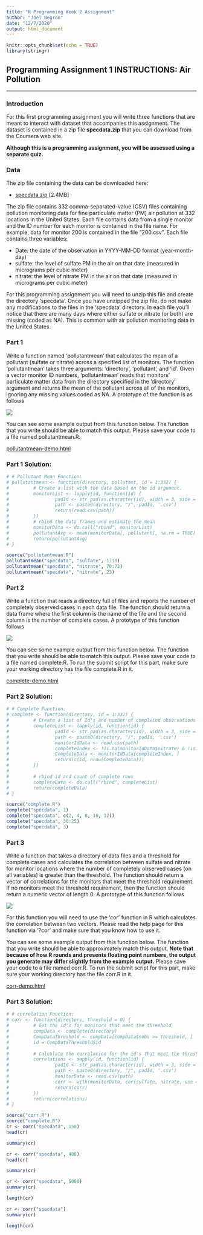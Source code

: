 ```yaml
---
title: "R Programming Week 2 Assignment"
author: "Joel Negron"
date: "12/7/2020"
output: html_document
---
```


```r
knitr::opts_chunk$set(echo = TRUE)
library(stringr)
```

## Programming Assignment 1 INSTRUCTIONS: Air Pollution

***

### Introduction

For this first programming assignment you will write three functions that are meant to interact with dataset that accompanies this assignment. The dataset is contained in a zip file **specdata.zip** that you can download from the Coursera web site. 

**Although this is a programming assignment, you will be assessed using a separate quiz.**


### Data

The zip file containing the data can be downloaded here:

* [specdata.zip](https://d396qusza40orc.cloudfront.net/rprog%2Fdata%2Fspecdata.zip) [2.4MB]

The zip file contains 332 comma-separated-value (CSV) files containing pollution monitoring data for fine particulate matter (PM) air pollution at 332 locations in the United States. Each file contains data from a single monitor and the ID number for each monitor is contained in the file name. For example, data for monitor 200 is contained in the file "200.csv". Each file contains three variables:

* Date: the date of the observation in YYYY-MM-DD format (year-month-day)
* sulfate: the level of sulfate PM in the air on that date (measured in micrograms per cubic meter)
* nitrate: the level of nitrate PM in the air on that date (measured in micrograms per cubic meter)

For this programming assignment you will need to unzip this file and create the directory 'specdata'. Once you have unzipped the zip file, do not make any modifications to the files in the 'specdata' directory. In each file you'll notice that there are many days where either sulfate or nitrate (or both) are missing (coded as NA). This is common with air pollution monitoring data in the United States.

### Part 1

Write a function named 'pollutantmean' that calculates the mean of a pollutant (sulfate or nitrate) across a specified list of monitors. The function 'pollutantmean' takes three arguments: 'directory', 'pollutant', and 'id'. Given a vector monitor ID numbers, 'pollutantmean' reads that monitors' particulate matter data from the directory specified in the 'directory' argument and returns the mean of the pollutant across all of the monitors, ignoring any missing values coded as NA. A prototype of the function is as follows

![](./Pollutant function example IMG.png)

You can see some example output from this function below. The function that you write should be able to match this output. Please save your code to a file named pollutantmean.R.


[pollutantmean-demo.html](https://d18ky98rnyall9.cloudfront.net/_3b0da118473bfa0845efddcbe29cc336_pollutantmean-demo.html?Expires=1607385600&Signature=VKuCfI6-h5hFDr~CWrwCSm1L~q~8pMzuF1CWdl6bzU8aE7wbsPKi63LR6s9GGDZ6-HXJsm~gum67-J7or4WWcD0ZJdRUwLcbQ6g7h7ayBx9KPY7sZDGcB-vg5YmFxG2ktZpfwLJ67OGvxyNiE3Ei7A13dKKIh657w0Z0sjGRwO4_&Key-Pair-Id=APKAJLTNE6QMUY6HBC5A)

### Part 1 Solution:

```r
# # Pollutant Mean Function:
# pullutantmean <- function(directory, pollutant, id = 1:332) {
#         # Create a list with the data based on the id argument.
#         monitorList <- lapply(id, function(id) {
#                 padId <- str_pad(as.character(id), width = 3, side = "left", pad = "0")
#                 path <- paste0(directory, "/", padId, '.csv')
#                 return(read.csv(path))
#         })
#         # rbind the data frames and estimate the mean
#         monitorData <- do.call("rbind", monitorList)
#         pollutantAvg <- mean(monitorData[, pollutant], na.rm = TRUE)
#         return(pollutantAvg)
# }
```

```r
source("pollutantmean.R")
pollutantmean("specdata", "sulfate", 1:10)
pollutantmean("specdata", "nitrate", 70:72)
pollutantmean("specdata", "nitrate", 23)
```

### Part 2

Write a function that reads a directory full of files and reports the number of completely observed cases in each data file. The function should return a data frame where the first column is the name of the file and the second column is the number of complete cases. A prototype of this function follows

![](./Complete function example IMG.png)

You can see some example output from this function below. The function that you write should be able to match this output. Please save your code to a file named complete.R. To run the submit script for this part, make sure your working directory has the file complete.R in it.

[complete-demo.html](https://d18ky98rnyall9.cloudfront.net/_3b0da118473bfa0845efddcbe29cc336_complete-demo.html?Expires=1607385600&Signature=UMD4wSN~GPk7kdyYhla63BP28M0NNEhFVD~E2TKktJPFoK7Fy6FXLYu~8MdyjvNScK-md~-SbcjhBI9il1Io6W8I7tNcClU5iDiE0Wx1QsjFv8fii6cunaeG4L03IzQ7TPLcsgBnW5a~AG1t3h-Fkuf1V-4EqApyCI7wbS42nrY_&Key-Pair-Id=APKAJLTNE6QMUY6HBC5A)

### Part 2 Solution:

```r
# # Complete Function:
# complete <- function(directory, id = 1:332) {
#         # Create a list of Id's and number of completed observations
#         completeList <- lapply(id, function(id) {
#                 padId <- str_pad(as.character(id), width = 3, side = "left", pad = "0")
#                 path <- paste0(directory, "/", padId, '.csv')
#                 monitorIdData <- read.csv(path)
#                 completeIndex <- !is.na(monitorIdData$nitrate) & !is.na(monitorIdData$sulfate)
#                 CompleteData <- monitorIdData[completeIndex, ]
#                 return(c(id, nrow(CompleteData)))
#         })
#         
#         # rbind id and count of complete rows
#         completeData <- do.call("rbind", completeList)
#         return(completeData)
# }
```

```r
source("complete.R")
complete("specdata", 1)
complete("specdata", c(2, 4, 8, 10, 12))
complete("specdata", 30:25)
complete("specdata", 3)
```

### Part 3

Write a function that takes a directory of data files and a threshold for complete cases and calculates the correlation between sulfate and nitrate for monitor locations where the number of completely observed cases (on all variables) is greater than the threshold. The function should return a vector of correlations for the monitors that meet the threshold requirement. If no monitors meet the threshold requirement, then the function should return a numeric vector of length 0. A prototype of this function follows

![](./Corr function example IMG.png)

For this function you will need to use the 'cor' function in R which calculates the correlation between two vectors. Please read the help page for this function via '?cor' and make sure that you know how to use it.

You can see some example output from this function below. The function that you write should be able to approximately match this output. **Note that because of how R rounds and presents floating point numbers, the output you generate may differ slightly from the example output.** Please save your code to a file named corr.R. To run the submit script for this part, make sure your working directory has the file corr.R in it.

[corr-demo.html](https://d18ky98rnyall9.cloudfront.net/_e92e575b8e62dcb1e3a086d2ff0d5a1e_corr-demo.html?Expires=1607385600&Signature=X2cRd8QZrmKorYwWCtCJGQx4kkcYON6gIsIbbrDMPVWRaJNk-AP-HfX5~tpm4KGKWHYLIW3pfy-kbl3vMgsuXiNcDu-aPq1PtnmwwYeyawN0XUOHjiw~FhxPEIEzQ8wkRY~1fBGMqtzjYlqGUbwlHNLfL08avuOx~Il3JGa80Hs_&Key-Pair-Id=APKAJLTNE6QMUY6HBC5A)

### Part 3 Solution:

```r
# # correlation Function:
# corr <- function(directory, threshold = 0) {
#         # Get the id's for monitors that meet the threshold
#         compData <- complete(directory)
#         CompDataThreshold <- compData[compData$nobs >= threshold, ]
#         id = CompDataThreshold$id
#         
#         # Calculate the correlation for the id's that meet the threshold and save in a vector
#         correlations <- sapply(id, function(id) {
#                 padId <- str_pad(as.character(id), width = 3, side = "left", pad = "0")
#                 path <- paste0(directory, "/", padId, '.csv')
#                 monitorData <- read.csv(path)
#                 corr <- with(monitorData, cor(sulfate, nitrate, use = "complete.obs"))
#                 return(corr)
#         })
#         return(correlations)
# }
```

```r
source("corr.R")
source("complete.R")
cr <- corr("specdata", 150)
head(cr)

summary(cr)

cr <- corr("specdata", 400)
head(cr)

summary(cr)

cr <- corr("specdata", 5000)
summary(cr)

length(cr)

cr <- corr("specdata")
summary(cr)

length(cr)
```









